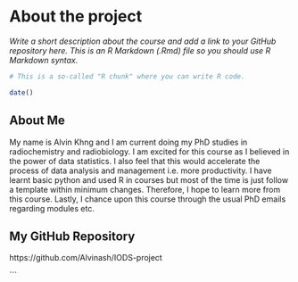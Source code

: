 
# About the project

*Write a short description about the course and add a link to your GitHub repository here. This is an R Markdown (.Rmd) file so you should use R Markdown syntax.*

```r
# This is a so-called "R chunk" where you can write R code.

date()

```
## About Me
My name is Alvin Khng and I am current doing my PhD studies in radiochemistry and radiobiology. I am excited for this course as I believed in the power of data statistics. I also feel that this would accelerate the process of data analysis and management i.e. more productivity. I have learnt basic python and used R in courses but most of the time is just follow a template within minimum changes. Therefore, I hope to learn more from this course. Lastly, I chance upon this course through the usual PhD emails regarding modules etc. 

## My GitHub Repository
https://github.com/Alvinash/IODS-project


```